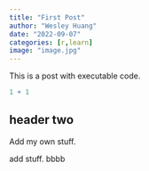 ```yaml
---
title: "First Post"
author: "Wesley Huang"
date: "2022-09-07"
categories: [r,learn]
image: "image.jpg"
---
```


This is a post with executable code.

```r
1 + 1

```

## header two

Add my own stuff.

add stuff. bbbb

